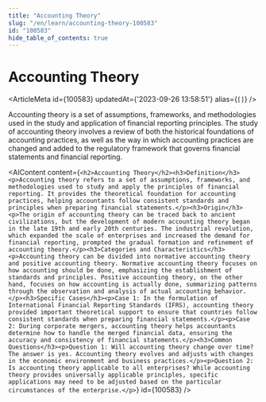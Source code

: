 ```yaml
---
title: "Accounting Theory"
slug: "/en/learn/accounting-theory-100583"
id: "100583"
hide_table_of_contents: true
---
```



# Accounting Theory

<ArticleMeta id={100583} updatedAt={'2023-09-26 13:58:51'} alias={`[]`} />
<div className='border-solid border-b border-t-0 my-4 border-[var(--ifm-color-gray-300)]' />

Accounting theory is a set of assumptions, frameworks, and methodologies used in the study and application of financial reporting principles. The study of accounting theory involves a review of both the historical foundations of accounting practices, as well as the way in which accounting practices are changed and added to the regulatory framework that governs financial statements and financial reporting.

<AIContent content={`<h2>Accounting Theory</h2><h3>Definition</h3><p>Accounting theory refers to a set of assumptions, frameworks, and methodologies used to study and apply the principles of financial reporting. It provides the theoretical foundation for accounting practices, helping accountants follow consistent standards and principles when preparing financial statements.</p><h3>Origin</h3><p>The origin of accounting theory can be traced back to ancient civilizations, but the development of modern accounting theory began in the late 19th and early 20th centuries. The industrial revolution, which expanded the scale of enterprises and increased the demand for financial reporting, prompted the gradual formation and refinement of accounting theory.</p><h3>Categories and Characteristics</h3><p>Accounting theory can be divided into normative accounting theory and positive accounting theory. Normative accounting theory focuses on how accounting should be done, emphasizing the establishment of standards and principles. Positive accounting theory, on the other hand, focuses on how accounting is actually done, summarizing patterns through the observation and analysis of actual accounting behavior.</p><h3>Specific Cases</h3><p>Case 1: In the formulation of International Financial Reporting Standards (IFRS), accounting theory provided important theoretical support to ensure that countries follow consistent standards when preparing financial statements.</p><p>Case 2: During corporate mergers, accounting theory helps accountants determine how to handle the merged financial data, ensuring the accuracy and consistency of financial statements.</p><h3>Common Questions</h3><p>Question 1: Will accounting theory change over time? The answer is yes. Accounting theory evolves and adjusts with changes in the economic environment and business practices.</p><p>Question 2: Is accounting theory applicable to all enterprises? While accounting theory provides universally applicable principles, specific applications may need to be adjusted based on the particular circumstances of the enterprise.</p>`} id={100583} />
